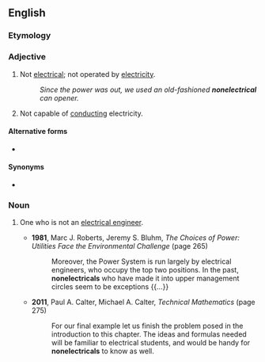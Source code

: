 ==English==

===Etymology===
{{prefix|en|non|electrical}}

===Adjective===
{{en-adj|-}}

# Not [[electrical]]; not operated by [[electricity]].
#: ''Since the power was out, we used an old-fashioned '''nonelectrical''' can opener.''
# Not capable of [[conduct]]ing electricity.

====Alternative forms====
* {{l|en|non-electrical}}

====Synonyms====
* {{l|en|nonelectric}}

===Noun===
{{en-noun}}

# One who is not an [[electrical engineer]].
#: {{ant|en|electrical}}
#* '''1981''', Marc J. Roberts, ‎Jeremy S. Bluhm, ''The Choices of Power: Utilities Face the Environmental Challenge'' (page 265)
#*: Moreover, the Power System is run largely by electrical engineers, who occupy the top two positions. In the past, '''nonelectricals''' who have made it into upper management circles seem to be exceptions {{...}}
#* '''2011''', Paul A. Calter, ‎Michael A. Calter, ''Technical Mathematics'' (page 275)
#*: For our final example let us finish the problem posed in the introduction to this chapter. The ideas and formulas needed will be familiar to electrical students, and would be handy for '''nonelectricals''' to know as well.